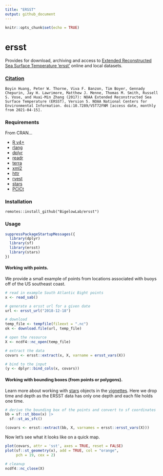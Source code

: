 ```yaml
---
title: "ERSST"
output: github_document
---
```


```r
knitr::opts_chunk$set(echo = TRUE)
```

# ersst

Provides for download, archiving and access to [Extended Reconstructed Sea Surface Temperature 'ersst'](https://www.ncei.noaa.gov/products/extended-reconstructed-sst) online and local datasets.

### [Citation](https://www.ncei.noaa.gov/access/metadata/landing-page/bin/iso?id=gov.noaa.ncdc:C00927)

```
Boyin Huang, Peter W. Thorne, Viva F. Banzon, Tim Boyer, Gennady Chepurin, Jay H. Lawrimore, Matthew J. Menne, Thomas M. Smith, Russell S. Vose, and Huai-Min Zhang (2017): NOAA Extended Reconstructed Sea Surface Temperature (ERSST), Version 5. NOAA National Centers for Environmental Information. doi:10.7289/V5T72FNM [access date, monthly from 2021-04-15].
```

### Requirements

From CRAN...

  + [R v4+](https://www.r-project.org/)
  + [rlang](https://CRAN.R-project.org/package=rlang)
  + [dplyr](https://CRAN.R-project.org/package=dplyr)
  + [readr](https://CRAN.R-project.org/package=readr)
  + [terra](https://CRAN.R-project.org/package=terra)
  + [xml2](https://CRAN.R-project.org/package=xml2)
  + [httr](https://CRAN.R-project.org/package=httr)
  + [rvest](https://CRAN.R-project.org/package=rvest)
  + [stars](https://CRAN.R-project.org/package=stars)
  + [PCICt](https://CRAN.R-project.org/package=PCICt)

### Installation

```
remotes::install_github("BigelowLab/ersst")
```

### Usage

```r
suppressPackageStartupMessages({
  library(dplyr)
  library(sf)
  library(ersst)
  library(stars)
})

```

#### Working with points.  

We provide a small example of points from locations associated with buoys off of the US southeast coast.

```r
# read in example South Atlantic Bight points
x <- read_sab()

# generate a ersst url for a given date
url <- ersst_url("2018-12-18")

# download
temp_file <- tempfile(fileext = ".nc")
ok <- download.file(url, temp_file)

# open the resource
X <- ncdf4::nc_open(temp_file)

# extract the data 
covars <- ersst::extract(x, X, varname = ersst_vars(X))

# bind to the input
(y <- dplyr::bind_cols(x, covars))
```

#### Working with bounding boxes (from points or polygons). 

Learn more about working with [stars](https://CRAN.R-project.org/package=stars) objects in the [vignettes](https://r-spatial.github.io/stars/).  Here we drop time and depth as the ERSST data has only one depth and each file holds one time.

```r
# derive the bounding box of the points and convert to sf coordinates
bb = sf::st_bbox(x) |>
  sf::st_as_sfc()

(covars <- ersst::extract(bb, X, varnames = ersst::ersst_vars(X)))
```

Now let's see what it looks like on a quick map.

```r
plot(covars, attr = 'sst', axes = TRUE, reset = FALSE)
plot(sf::st_geometry(x), add = TRUE, col = "orange", 
     pch = 19, cex = 2)
```


```r
# cleanup
ncdf4::nc_close(X)
```

